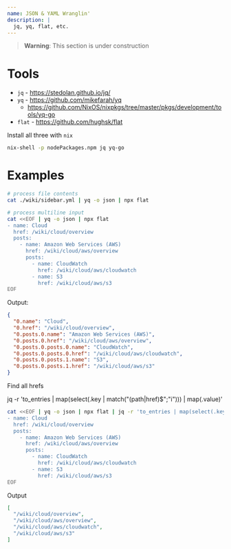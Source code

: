 ```yaml
---
name: JSON & YAML Wranglin'
description: |
  jq, yq, flat, etc.
---
```


> **Warning**: This section is under construction

# Tools

- `jq` - https://stedolan.github.io/jq/
- `yq` - https://github.com/mikefarah/yq
  - https://github.com/NixOS/nixpkgs/tree/master/pkgs/development/tools/yq-go
- `flat` - https://github.com/hughsk/flat

Install all three with `nix`

```bash
nix-shell -p nodePackages.npm jq yq-go
```

# Examples

```bash
# process file contents
cat ./wiki/sidebar.yml | yq -o json | npx flat
```

```bash
# process multiline input
cat <<EOF | yq -o json | npx flat
- name: Cloud
  href: /wiki/cloud/overview
  posts:
    - name: Amazon Web Services (AWS)
      href: /wiki/cloud/aws/overview
      posts:
        - name: CloudWatch
          href: /wiki/cloud/aws/cloudwatch
        - name: S3
          href: /wiki/cloud/aws/s3
EOF
```

Output:

```json
{
  "0.name": "Cloud",
  "0.href": "/wiki/cloud/overview",
  "0.posts.0.name": "Amazon Web Services (AWS)",
  "0.posts.0.href": "/wiki/cloud/aws/overview",
  "0.posts.0.posts.0.name": "CloudWatch",
  "0.posts.0.posts.0.href": "/wiki/cloud/aws/cloudwatch",
  "0.posts.0.posts.1.name": "S3",
  "0.posts.0.posts.1.href": "/wiki/cloud/aws/s3"
}
```

Find all hrefs

jq -r 'to_entries | map(select(.key | match("(path|href)$";"i"))) | map(.value)'

```bash
cat <<EOF | yq -o json | npx flat | jq -r 'to_entries | map(select(.key | match("(href)$";"i"))) | map(.value)'
- name: Cloud
  href: /wiki/cloud/overview
  posts:
    - name: Amazon Web Services (AWS)
      href: /wiki/cloud/aws/overview
      posts:
        - name: CloudWatch
          href: /wiki/cloud/aws/cloudwatch
        - name: S3
          href: /wiki/cloud/aws/s3
EOF
```

Output

```json
[
  "/wiki/cloud/overview",
  "/wiki/cloud/aws/overview",
  "/wiki/cloud/aws/cloudwatch",
  "/wiki/cloud/aws/s3"
]
```
